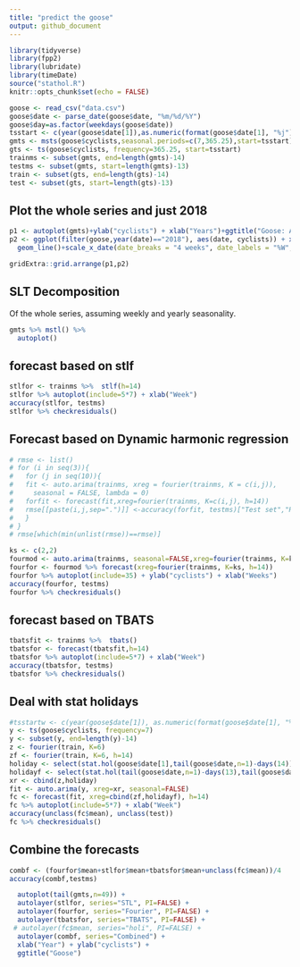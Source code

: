 ```yaml
---
title: "predict the goose"
output: github_document
---
```


```r
library(tidyverse)
library(fpp2)
library(lubridate)
library(timeDate)
source("stathol.R")
knitr::opts_chunk$set(echo = FALSE)
```

```r
goose <- read_csv("data.csv")
goose$date <- parse_date(goose$date, "%m/%d/%Y")
goose$day=as.factor(weekdays(goose$date))
tsstart <- c(year(goose$date[1]),as.numeric(format(goose$date[1], "%j")))
gmts <- msts(goose$cyclists,seasonal.periods=c(7,365.25),start=tsstart)
gts <- ts(goose$cyclists, frequency=365.25, start=tsstart)
trainms <- subset(gmts, end=length(gmts)-14)
testms <- subset(gmts, start=length(gmts)-13)
train <- subset(gts, end=length(gts)-14)
test <- subset(gts, start=length(gts)-13)
```

## Plot the whole series and just 2018


```r
p1 <- autoplot(gmts)+ylab("cyclists") + xlab("Years")+ggtitle("Goose: All Data")
p2 <- ggplot(filter(goose,year(date)=="2018"), aes(date, cyclists)) + xlab("Weeks")+ggtitle("Goose: 2018")+
  geom_line()+scale_x_date(date_breaks = "4 weeks", date_labels = "%W",date_minor_breaks = "1 week")

gridExtra::grid.arrange(p1,p2)
```

## SLT Decomposition

Of the whole series, assuming weekly and yearly seasonality.


```r
gmts %>% mstl() %>% 
  autoplot() 
```

## forecast based on stlf

```r
stlfor <- trainms %>%  stlf(h=14) 
stlfor %>% autoplot(include=5*7) + xlab("Week")
accuracy(stlfor, testms)
stlfor %>% checkresiduals()
```

## Forecast based on Dynamic harmonic regression

```r
# rmse <- list()
# for (i in seq(3)){
#   for (j in seq(10)){
#   fit <- auto.arima(trainms, xreg = fourier(trainms, K = c(i,j)),
#     seasonal = FALSE, lambda = 0)
#   forfit <- forecast(fit,xreg=fourier(trainms, K=c(i,j), h=14))
#   rmse[[paste(i,j,sep=".")]] <-accuracy(forfit, testms)["Test set","RMSE"]
#   } 
# }
# rmse[which(min(unlist(rmse))==rmse)]
```

```r
ks <- c(2,2)
fourmod <- auto.arima(trainms, seasonal=FALSE,xreg=fourier(trainms, K=ks),lambda = 0)
fourfor <- fourmod %>% forecast(xreg=fourier(trainms, K=ks, h=14))
fourfor %>% autoplot(include=35) + ylab("cyclists") + xlab("Weeks")
accuracy(fourfor, testms)
fourfor %>% checkresiduals()
```

## forecast based on TBATS

```r
tbatsfit <- trainms %>%  tbats() 
tbatsfor <- forecast(tbatsfit,h=14)
tbatsfor %>% autoplot(include=5*7) + xlab("Week")
accuracy(tbatsfor, testms)
tbatsfor %>% checkresiduals()
```

## Deal with stat holidays
```r
#tsstartw <- c(year(goose$date[1]), as.numeric(format(goose$date[1], "%j")))
y <- ts(goose$cyclists, frequency=7) 
y <- subset(y, end=length(y)-14)
z <- fourier(train, K=6)
zf <- fourier(train, K=6, h=14)
holiday <- select(stat.hol(goose$date[1],tail(goose$date,n=1)-days(14)),-date)
holidayf <- select(stat.hol(tail(goose$date,n=1)-days(13),tail(goose$date,n=1)),-date)
xr <- cbind(z,holiday)
fit <- auto.arima(y, xreg=xr, seasonal=FALSE)
fc <- forecast(fit, xreg=cbind(zf,holidayf), h=14)
fc %>% autoplot(include=5*7) + xlab("Week")
accuracy(unclass(fc$mean), unclass(test))
fc %>% checkresiduals()

```






## Combine the forecasts

```r
combf <- (fourfor$mean+stlfor$mean+tbatsfor$mean+unclass(fc$mean))/4
accuracy(combf,testms)
```

```r
  autoplot(tail(gmts,n=49)) +
  autolayer(stlfor, series="STL", PI=FALSE) +
  autolayer(fourfor, series="Fourier", PI=FALSE) +
  autolayer(tbatsfor, series="TBATS", PI=FALSE) +
 # autolayer(fc$mean, series="holi", PI=FALSE) +
  autolayer(combf, series="Combined") +
  xlab("Year") + ylab("cyclists") +
  ggtitle("Goose")
```
